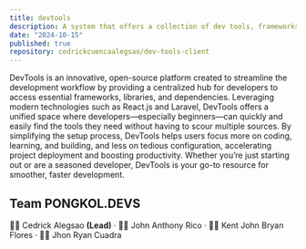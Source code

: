 ```yaml
---
title: devtools
description: A system that offers a collection of dev tools, frameworks and dependencies.
date: "2024-10-15"
published: true
repository: cedrickcuencaalegsao/dev-tools-client
---
```


DevTools is an innovative, open-source platform created to streamline the development workflow by providing a centralized hub for developers to access essential frameworks, libraries, and dependencies. Leveraging modern technologies such as React.js and Laravel, DevTools offers a unified space where developers—especially beginners—can quickly and easily find the tools they need without having to scour multiple sources. By simplifying the setup process, DevTools helps users focus more on coding, learning, and building, and less on tedious configuration, accelerating project deployment and boosting productivity. Whether you’re just starting out or are a seasoned developer, DevTools is your go-to resource for smoother, faster development.

## Team PONGKOL.DEVS

🧑‍💻 Cedrick Alegsao <strong>(Lead)</strong> &middot; 🧑‍💻 John Anthony Rico &middot; 🧑‍💻 Kent John Bryan Flores &middot; 🧑‍💻 Jhon Ryan Cuadra
